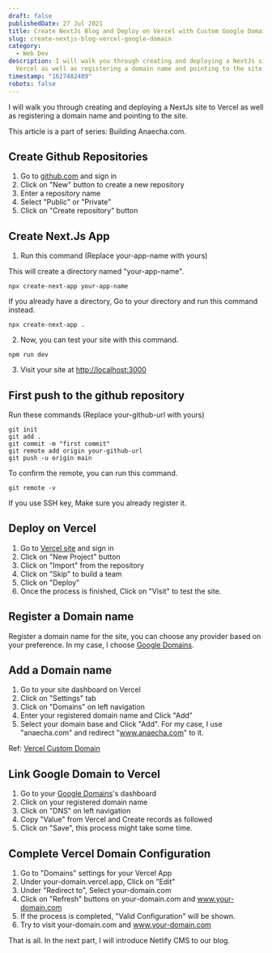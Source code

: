 ```yaml
---
draft: false
publishedDate: 27 Jul 2021
title: Create NextJs Blog and Deploy on Vercel with Custom Google Domain
slug: create-nextjs-blog-vercel-google-domain
category:
  - Web Dev
description: I will walk you through creating and deploying a NextJs site to
  Vercel as well as registering a domain name and pointing to the site.
timestamp: "1627482489"
robots: false
---
```

I will walk you through creating and deploying a NextJs site to Vercel as well as registering a domain name and pointing to the site.

This article is a part of series: Building Anaecha.com.

## Create Github Repositories

1. Go to [github.com](https://github.com) and sign in
2. Click on "New" button to create a new repository
3. Enter a repository name
4. Select "Public" or "Private"
5. Click on "Create repository" button

## Create Next.Js App

1. Run this command (Replace your-app-name with yours)

This will create a directory named "your-app-name".

```
npx create-next-app your-app-name
```

If you already have a directory, Go to your directory and run this command instead.

```
npx create-next-app .
```

2. Now, you can test your site with this command.

```
npm run dev
```

3. Visit your site at [http://localhost:3000](http://localhost:3000)

## First push to the github repository

Run these commands (Replace your-github-url with yours)

```
git init
git add .
git commit -m "first commit"
git remote add origin your-github-url
git push -u origin main
```

To confirm the remote, you can run this command.

```
git remote -v
```

If you use SSH key, Make sure you already register it.

## Deploy on Vercel

1. Go to [Vercel site](https://vercel.com) and sign in
2. Click on "New Project" button
3. Click on "Import" from the repository
4. Click on "Skip" to build a team
5. Click on "Deploy"
6. Once the process is finished, Click on "Visit" to test the site.

## Register a Domain name

Register a domain name for the site, you can choose any provider based on your preference. In my case, I choose [Google Domains](https://domains.google).

## Add a Domain name

1. Go to your site dashboard on Vercel
2. Click on "Settings" tab
3. Click on "Domains" on left navigation
4. Enter your registered domain name and Click "Add"
5. Select your domain base and Click "Add". For my case, I use "anaecha.com" and redirect "www.anaecha.com" to it.

Ref: [Vercel Custom Domain](https://vercel.com/docs/custom-domains)

## Link Google Domain to Vercel

1. Go to your [Google Domains](https://domains.google.com)'s dashboard
2. Click on your registered domain name
3. Click on "DNS" on left navigation
4. Copy "Value" from Vercel and Create records as followed
5. Click on "Save", this process might take some time.

## Complete Vercel Domain Configuration

1. Go to "Domains" settings for your Vercel App
2. Under your-domain.vercel.app, Click on "Edit"
3. Under "Redirect to", Select your-domain.com
4. Click on "Refresh" buttons on your-domain.com and www.your-domain.com
5. If the process is completed, "Valid Configuration" will be shown.
6. Try to visit your-domain.com and www.your-domain.com

That is all. In the next part, I will introduce Netlify CMS to our blog.
